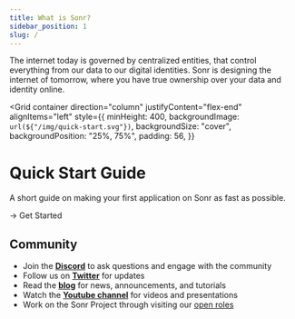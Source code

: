 ```yaml
---
title: What is Sonr?
sidebar_position: 1
slug: /
---
```



<VideoModal />

The internet today is governed by centralized entities, that control everything from our data to our digital identities. Sonr is designing the internet of tomorrow, where you have true ownership over your data and identity online.

<Grid
  container
  direction="column"
  justifyContent="flex-end"
  alignItems="left"
  style={{
    minHeight: 400,
    backgroundImage: `url(${"/img/quick-start.svg"})`,
    backgroundSize: "cover",
    backgroundPosition: "25%, 75%",
    padding: 56,
  }}
>
  <Grid item>
    <h1>
      Quick Start Guide
    </h1>
    <p>
      A short guide on making your first application on Sonr as fast as possible.
    </p>
    <Link
      className="button button--secondary button--lg white-text"
      to="/docs/guides/overview"
    >
      → Get Started
    </Link>
  </Grid>
</Grid>

<RootButtonGrid />

## Community

- Join the [**Discord**](https://sonr.io/discord) to ask questions and engage with the community
- Follow us on [**Twitter**](https://sonr.io/twitter) for updates
- Read the [**blog**](https://pulse.sonr.io) for news, announcements, and tutorials
- Watch the [**Youtube channel**](https://sonr.io/youtube) for videos and presentations
- Work on the Sonr Project through visiting our [open roles](https://jobs.sonr.io)
